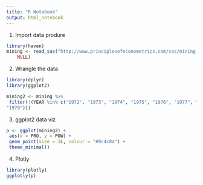 ```yaml
---
title: "R Notebook"
output: html_notebook
---
```


1. Import data produre
```r
library(haven)
mining <- read_sas("http://www.principlesofeconometrics.com/sas/mining.sas7bdat", 
    NULL)
```


2. Wrangle the data
```r

library(dplyr)
library(ggplot2)

mining2 <- mining %>%
 filter(!(YEAR %in% c("1972", "1973", "1974", "1975", "1976", "1977", "1978", 
"1979"))) 

```


3. ggplot2 data viz
```r
p <- ggplot(mining2) +
 aes(x = PRO, y = POW) +
 geom_point(size = 1L, colour = "#0c4c8a") +
 theme_minimal()
```

4. Plotly
```r
library(plotly)
ggplotly(p)
```

